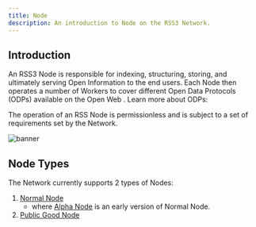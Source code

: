 ```yaml
---
title: Node
description: An introduction to Node on the RSS3 Network.
---
```


## Introduction

An RSS3 Node is responsible for indexing, structuring, storing, and ultimately serving Open Information to the end users. Each Node then operates a number of Workers to cover different Open Data Protocols (ODPs) available on the Open Web . Learn more about ODPs:

<Card href="/guide/core/protocols/open-data-protocol" title="Open Data Protocol" description="Learn about the Open Data Protocol." />

The operation of an RSS Node is permissionless and is subject to a set of requirements set by the Network.

![banner](./assets/node-banner.png)

## Node Types

The Network currently supports 2 types of Nodes:

1. [Normal Node](/guide/core/vsl/node/normal-node)
   - where [Alpha Node](/guide/core/vsl/node/alpha-node) is an early version of Normal Node.
2. [Public Good Node](/guide/core/vsl/node/public-good-node)
